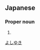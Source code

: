 ==Japanese==
{{ja-kanjitab|芳|之}}

===Proper noun===
{{ja-pos|proper|よしゆき}}

# {{given name|male|lang=ja}}

[[Category:Japanese male given names|よしゆき]]